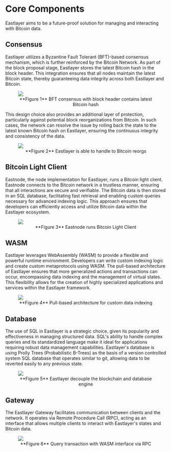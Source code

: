 # Core Components
Eastlayer aims to be a future-proof solution for managing and interacting with Bitcoin data.

## Consensus
Eastlayer utilizes a Byzantine Fault Tolerant (BFT)-based consensus mechanism, which is further reinforced by the Bitcoin Network. As part of the block proposal stage, Eastlayer stores the latest Bitcoin hash in the block header. This integration ensures that all nodes maintain the latest Bitcoin state, thereby guaranteeing data integrity across both Eastlayer and Bitcoin.
<br />

<figure>
    <img src="/eastlayer-figure1.png" />
    <figcaption><center>**Figure 1** BFT consensus with block header contains latest Bitcoin hash</center></figcaption>
</figure>

This design choice also provides an additional layer of protection, particularly against potential block reorganizations from Bitcoin. In such cases, the network can resolve the issue by rolling back the state to the latest known Bitcoin hash on Eastlayer, ensuring the continuous integrity and consistency of the data.
<br />

<figure>
    <img src="/eastlayer-figure2.png" />
    <figcaption><center>**Figure 2** Eastlayer is able to handle to Bitcoin reorgs</center></figcaption>
</figure>

## Bitcoin Light Client
Eastnode, the node implementation for Eastlayer, runs a Bitcoin light client. Eastnode connects to the Bitcoin network in a trustless manner, ensuring that all interactions are secure and verifiable. The Bitcoin data is then stored in an SQL database, facilitating fast retrieval and enabling custom queries necessary for advanced indexing logic. This approach ensures that developers can efficiently access and utilize Bitcoin data within the Eastlayer ecosystem.

<figure>
    <img src="/eastlayer-figure3.png" />
    <figcaption><center>**Figure 3** Eastnode runs Bitcoin Light Client</center></figcaption>
</figure>

## WASM
Eastlayer leverages WebAssembly (WASM) to provide a flexible and powerful runtime environment. Developers can write custom indexing logic and create custom metaprotocols using WASM. The pull-based architecture of Eastlayer ensures that more generalized actions and transactions can occur, encompassing data indexing and the management of virtual states. This flexibility allows for the creation of highly specialized applications and services within the Eastlayer framework.

<figure>
    <img src="/eastlayer-figure4.png" />
    <figcaption><center>**Figure 4** Pull-based architecture for custom data indexing</center></figcaption>
</figure>

## Database
The use of SQL in Eastlayer is a strategic choice, given its popularity and effectiveness in managing structured data. SQL's ability to handle complex queries and its standardized language make it ideal for applications requiring robust data management capabilities. Eastlayer's database is using Prolly Trees (Probabilistic B-Trees) as the basis of a version controlled system SQL database that operates similar to git, allowing data to be reverted easily to any previous state. 

<figure>
    <img src="/eastlayer-figure5.png" />
    <figcaption><center>**Figure 5** Eastlayer decouple the blockchain and database engine</center></figcaption>
</figure>

## Gateway
The Eastlayer Gateway facilitates communication between clients and the network. It operates via Remote Procedure Call (RPC), acting as an interface that allows multiple clients to interact with Eastlayer's states and Bitcoin data.

<figure>
    <img src="/eastlayer-figure6.png" />
    <figcaption><center>**Figure 6** Query transaction with WASM interface via RPC</center></figcaption>
</figure>
